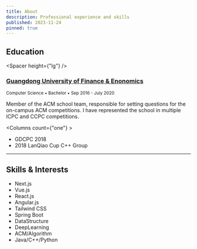 ```yaml
---
title: About
description: Professional experience and skills
published: 2023-11-24
pinned: true
---
```



## Education

<Spacer height={"lg"} />

### [Guangdong University of Finance & Enonomics](https://www.gdufe.edu.cn)

<small>Computer Science &bull; Bachelor &bull; Sep 2016 - July 2020</small>

Member of the ACM school team, responsible for setting questions for the on-campus ACM competitions. I have represented the school in multiple ICPC and CCPC competitions.

<Columns count={"one"} >

  - GDCPC 2018
  - 2018 LanQiao Cup C++ Group

</Columns>


---

## Skills & Interests

<Columns>

  - Next.js
  - Vue.js
  - React.js
  - Angular.js
  - Tailwind CSS
  - Spring Boot
  - DataStructure
  - DeepLearning
  - ACM/Algorithm
  - Java/C++/Python

</Columns>


